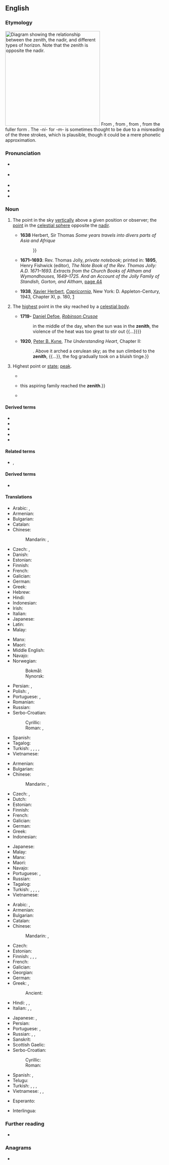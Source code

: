 {{also|zénith}}
==English==
{{was wotd|2008|November|28}}

===Etymology===
[[File:Zenith-Nadir-Horizon.svg|thumb|300px|right|Diagram showing the relationship between the '''zenith''', the [[nadir]], and different types of [[horizon]]. Note that the '''zenith''' is opposite the nadir.]]
From {{inh|en|enm|cenyth}}, from {{der|en|ML.|cenit}}, from {{der|en|ar|سَمْت||direction, path}}, from the fuller form {{m|ar|سَمْت اَلرَّأْس||direction of the head}}. The ''-ni-'' for ''-m-'' is sometimes thought to be due to a misreading of the three strokes, which is plausible, though it could be a mere phonetic approximation.

===Pronunciation===
* {{a|UK|AU}} {{IPA|en|/ˈzɛn.ɪθ/}}
* {{a|US}} {{IPA|en|/ˈzi.nɪθ/}}
* {{audio|en|En-uk-zenith.ogg|Audio (UK)}}
* {{audio|en|en-us-zenith.ogg|Audio (US)}}
* {{audio|en|en-au-zenith.ogg|Audio (AU)}}

===Noun===
{{en-noun}}

# {{lb|en|astronomy}} The point in the sky [[vertically]] above a given position or observer; the [[point]] in the [[celestial sphere]] opposite the [[nadir]].
#: {{ant|en|nadir|perigee}}
#* '''1638''' Herbert, Sir Thomas ''Some years travels into divers parts of Asia and Afrique''
#*: {{quote|en|The 12 day wee had the wind high and large ſo that in two dayes ſaile we made the Sunne our '''Zenith''' or verticall point{{...}}}}
#* '''1671–1693''': Rev. Thomas Jolly, ''private notebook''; printed in: '''1895''', Henry Fishwick (editor), ''The Note Book of the Rev. Thomas Jolly: A.D. 1671–1693. Extracts from the Church Books of Altham and Wymondhouses, 1649–1725. And an Account of the Jolly Family of Standish, Gorton, and Altham'', [http://books.google.co.uk/books?ei=L-9bSa-FKYuiyAS3xqmCDA&id=TA71Bp2xMq0C&dq=%22of+christ+and+his+gospell%2C%22&q=zenith&pgis=1#search_anchor page 44]
#*: {{quote|en|In this 10th m. appeared that prodigious Comett the tayl whereof was like the blade of a double edged sword, and reached almost from the horizon to the '''zenith'''.}}
#* '''1938''', [[w:Xavier Herbert|Xavier Herbert]], ''[[w:Capricornia (novel)|Capricornia]]'', New York: D. Appleton-Century, 1943, Chapter XI, p. 180, [https://archive.org/details/capricornianovel00herb]
#*: {{quote|en|In the east a pillar of cloud reared from horizon to '''zenith''', with a kind of arm outstretched like a threatening colossus.}}
# {{lb|en|astronomy}} The [[highest]] point in the sky reached by a [[celestial body]].
#* '''1719-''' [[w:Daniel Defoe|Daniel Defoe]], ''[[w:Robinson Crusoe|Robinson Crusoe]]''
#*: {{quote|en|{{...}} in the middle of the day, when the sun was in the '''zenith''', the violence of the heat was too great to stir out {{...}}}}
#* '''1920''', [[w:Peter B. Kyne|Peter B. Kyne]], ''The Understanding Heart'', Chapter II:
#*: {{quote|en|As far to the west as Monica could see, her world was a sea of fog, {{...}}. Above it arched a cerulean sky; as the sun climbed to the '''zenith''', {{...}}, the fog gradually took on a bluish tinge.}}
# {{lb|en|by extension}} Highest point or [[state]]; [[peak]].
#: {{ux|en|Winning the continental championship was the '''zenith''' of my career.}}
#: {{syn|en|acme|apogee|culmination|pinnacle}}
#* {{RQ:Shakespeare Tempest|I|ii|passage=I find my '''zenith''' doth depend upon / A most auspicious star.}}
#* {{RQ:Macaulay History of England|chapter=13|passage=It was during those civil troubles {{...}} this aspiring family reached the '''zenith'''.}}
#* {{quote-book|en|page=173|year=1900|author=William Beckford| title=The History of the Caliph Vathek| url=http://books.google.com/books?id=KnArAAAAMAAJ| passage="There for a while I enjoyed myself in the '''zenith''' of glory and pleasure."}}

====Derived terms====
* {{l|en|antizenith}}
* {{l|en|zenithal}}
* {{l|en|zenithally}}
* {{l|en|zenithic}}
* {{l|en|zenithward}}

====Related terms====
* {{l|en|azimuth}}, {{l|en|nadir}}

====Derived terms====
* {{l|en|zenith telescope}}

====Translations====
{{trans-top|astronomy: point vertically above a position or observer}}
* Arabic: {{t|ar|سَمْت|m}}, {{t|ar|ذُرْوَة|f}}
* Armenian: {{t+|hy|զենիթ}}
* Bulgarian: {{t+|bg|зени́т|m}}
* Catalan: {{t|ca|zenit|m}}
* Chinese:
*: Mandarin: {{t+|cmn|天頂}}, {{t+|cmn|天顶|tr=tiāndǐng}}
* Czech: {{t+|cs|nadhlavník|m}}, {{t+|cs|zenit|m}}
* Danish: {{t+|da|zenit|n}}
* Estonian: {{t+|et|seniit}}
* Finnish: {{t+|fi|zeniitti}}
* French: {{t+|fr|zénith|m}}
* Galician: {{t+|gl|cénit|m}}
* German: {{t+|de|Zenit|m}}
* Greek: {{t+|el|ζενίθ|n}}
* Hebrew: {{t+|he|זֶנִית|f|tr=zenit}}
* Hindi: {{t+|hi|सिम्त|f}}
* Indonesian: {{t+|id|zenit}}
* Irish: {{t|ga|buaic na spéire|f}}
* Italian: {{t+|it|zenit|m}}
* Japanese: {{t+|ja|天頂|tr=てんちょう, tenchō}}
* Latin: {{t|la|cenit|n}} {{qualifier|Mediaeval}}
* Malay: {{t+|ms|zenit}}
{{trans-mid}}
* Manx: {{t|gv|ard-niau|m}}
* Maori: {{t|mi|kōmata o te rangi}}
* Middle English: {{t|enm|cenyth}}
* Navajo: {{t|nv|yá ʼałníiʼgi}}
* Norwegian:
*: Bokmål: {{t|nb|senit|n}}
*: Nynorsk: {{t|nn|senit|n}}
* Persian: {{t+|fa|سمت‌الرأس|tr=samt-or-ra's}}, {{t|fa|سرسو|tr=sarsu}}
* Polish: {{t+|pl|zenit|m}}, {{t+|pl|apogeum|n}}
* Portuguese: {{t+|pt|zénite|m}} {{q|Portugal}}, {{t+|pt|zênite|m}} {{q|Brazil}}
* Romanian: {{t+|ro|zenit|m}}
* Russian: {{t+|ru|зени́т|m}}
* Serbo-Croatian:
*: Cyrillic: {{t|sh|зѐнӣт|m}}
*: Roman: {{t+|sh|zènīt|m}}, {{t-check|sh|tjemenište|n}}
* Spanish: {{t+|es|cenit|m}}
* Tagalog: {{t|tl|ituktok}}
* Turkish: {{t+|tr|zenit}}, {{t+|tr|başucu}}, {{t+|tr|başucu noktası}}, {{t|tr|setürreis}}, {{t+|tr|tepe}}
* Vietnamese: {{t+|vi|thiên đỉnh}}
{{trans-bottom}}

{{trans-top|astronomy: highest point reached by a celestial body}}
* Armenian: {{t+|hy|զենիթ}}
* Bulgarian: {{t+|bg|зени́т|m}}
* Chinese:
*: Mandarin: {{t+|cmn|天頂}}, {{t+|cmn|天顶|tr=tiāndǐng}}
* Czech: {{t+|cs|nadhlavník|m}}, {{t+|cs|zenit|m}}
* Dutch: {{t+|nl|zenit|n}}
* Estonian: {{t+|et|seniit}}
* Finnish: {{t+|fi|lakipiste}}
* French: {{t+|fr|zénith|m}}
* Galician: {{t+|gl|cénit|m}}
* German: {{t+|de|Zenit|m}}
* Greek: {{t+|el|ζενίθ|n}}
* Indonesian: {{t+|id|zenit}}
{{trans-mid}}
* Japanese: {{t+|ja|天頂|tr=てんちょう, tenchō}}
* Malay: {{t+|ms|zenit}}
* Manx: {{t|gv|ard-niau|m}}
* Maori: {{t|mi|[[kōmata]] ([[kōmata o te rangi|o te rangi]])}}
* Navajo: {{t|nv|yá ʼałníiʼgi}}
* Portuguese: {{t+|pt|zénite|m}} {{qualifier|Portugal}}, {{t+|pt|zênite|m}} {{qualifier|Brazil}}
* Russian: {{t+|ru|зени́т|m}}
* Tagalog: {{t|tl|ituktok}}
* Turkish: {{t+|tr|zenit}}, {{t+|tr|zirve}}, {{t+|tr|doruk}}, {{t+|tr|tepe}}, {{t+|tr|ayyuk}}
* Vietnamese: {{t+|vi|thiên đỉnh}}
{{trans-bottom}}

{{trans-top|highest point or state; peak}}
* Arabic: {{t|ar|سَمْت|m}}, {{t|ar|ذُرْوَة|f}}
* Armenian: {{t+|hy|զենիթ}}
* Bulgarian: {{t+|bg|зени́т|m}}
* Catalan: {{t|ca|zenit|m}}
* Chinese:
*: Mandarin: {{t+|cmn|頂點}}, {{t+|cmn|顶点|tr=dǐngdiǎn}}
* Czech: {{t+|cs|zenit|m}}
* Estonian: {{t+|et|seniit}}
* Finnish: {{t+|fi|huippu}}, {{t+|fi|huipennus}}, {{t|fi|huippukohta}}, {{t+|fi|kohokohta}}
* French: {{t+|fr|zénith|m}}
* Galician: {{t+|gl|cénit|m}}
* Georgian: {{t|ka|ზენიტი}}
* German: {{t+|de|Zenit|m}}
* Greek: {{t+|el|απόγειο|n}}, {{t+|el|ζενίθ|n}}
*: Ancient: {{t|grc|ἀκμή|f}}
* Hindi: {{t+|hi|पराकाष्ठा|f}}, {{t+|hi|स्वर्ग|m}}, {{t+|hi|सिम्त|f}}
* Italian: {{t+|it|zenit|m}}, {{t+|it|culmine|m}}, {{t+|it|apice|m}}
{{trans-mid}}
* Japanese: {{t+|ja|頂点|tr=ちょうてん, chōten}}, {{t+|ja|絶頂|tr=ぜっちょう, zecchō}}
* Persian: {{t+|fa|اوج|tr=owj|sc=fa-Arab}}
* Portuguese: {{t+|pt|topo|m}}, {{t+|pt|cume|m}}
* Russian: {{t+|ru|зени́т|m}}, {{t+|ru|расцве́т|m}}, {{t|ru|вы́сшая то́чка|f}}
* Sanskrit: {{t|sa|पराकाष्ठा|f}}
* Scottish Gaelic: {{t|gd|bàrr|m}}
* Serbo-Croatian:
*: Cyrillic: {{t|sh|зѐнӣт|m}}
*: Roman: {{t+|sh|zènīt|m}}
* Spanish: {{t+|es|apogeo|m}}, {{t+|es|cenit|m}}
* Telugu: {{t+|te|స్వర్గము}}
* Turkish: {{t+|tr|zirve}}, {{t+|tr|doruk}}, {{t+|tr|tepe}}, {{t+|tr|ayyuk}}
* Vietnamese: {{t+|vi|cực điểm}}, {{t|vi|điểm cao nhất}}, {{t+|vi|tột đỉnh}}
{{trans-bottom}}

{{checktrans-top}}
* Esperanto: {{t-check|eo|zenito}}
{{trans-mid}}
* Interlingua: {{t-check|ia|zenit}}
{{trans-bottom}}

===Further reading===
* {{pedia}}

===Anagrams===
* {{anagrams|en|a=ehintz|Heintz|Hintze}}